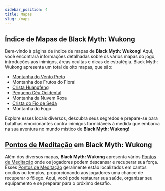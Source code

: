 ```yaml
---
sidebar_position: 4
title: Mapas
slug: /maps
---
```


## Índice de Mapas de Black Myth: Wukong

Bem-vindo à página de índice de mapas de **Black Myth: Wukong**! Aqui, você encontrará informações detalhadas sobre os vários mapas do jogo, introduções aos inimigos, áreas ocultas e dicas de estratégia. Black Myth: Wukong apresenta um total de oito mapas, que são:

- [Montanha do Vento Preto](/docs/blackwindmountain)
- Montanha dos Frutos do Floral
- [Crista Huangfeng](/docs/huangfeng-ridge)
- [Pequeno Céu Ocidental](/docs/little-western-heaven)
- Montanha da Nuvem Roxa
- [Crista do Fio de Seda](/docs/coiled-silk-ridge)
- Montanha do Fogo

Explore esses locais diversos, descubra seus segredos e prepare-se para batalhas emocionantes contra inimigos formidáveis à medida que embarca na sua aventura no mundo místico de **Black Myth: Wukong!**

## [Pontos de Meditação](/docs/meditationspots) em Black Myth: Wukong

Além dos diversos mapas, **Black Myth: Wukong** apresenta vários [Pontos de Meditação](/docs/meditationspots) onde os jogadores podem descansar e recuperar sua força. Esses [Pontos de Meditação](/docs/meditationspots) geralmente estão localizados em cantos ocultos ou templos, proporcionando aos jogadores uma chance de recuperar o fôlego. Aqui, você pode restaurar sua saúde, organizar seu equipamento e se preparar para o próximo desafio.
